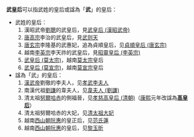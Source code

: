'''武皇后'''可以指武姓的皇后或諡為「'''武'''」的皇后：
*武姓的皇后：
*#漢昭武帝[[劉聰|劉聰]]的武皇后，見[[武皇后_(漢昭武帝)|武皇后 (漢昭武帝)]]
*#[[唐高宗|唐高宗]]李治的武皇后，見[[武则天|武则天]]
*#[[唐玄宗|唐玄宗]]李隆基的武惠妃，追為貞順皇后，见[[貞順皇后_(唐玄宗)|貞順皇后 (唐玄宗)]]
*#越南[[李英宗|李英宗]]李天祚的武皇后，見[[昭靈皇后_(李英宗)|昭靈皇后 (李英宗)]]
*#[[武皇后_(莫太宗)|武皇后 (莫太宗)]]，越南[[莫太宗|莫太宗]]皇后
*#[[武皇后_(莫宣宗)|武皇后 (莫宣宗)]]，越南[[莫宣宗|莫宣宗]]皇后
*諡為「武」的皇后：
*#[[漢武帝|漢武帝]]劉徹的李夫人，见[[孝武李夫人|孝武李夫人]]
*#南漢代祖[[刘谦_(唐朝)|劉謙]]的韋夫人，见[[韋夫人_(劉謙)|韋夫人 (劉謙)]]
*#清太祖[[努爾哈赤|努爾哈赤]]的側福晉，见[[孝慈高皇后_(清朝)|孝慈高皇后 (清朝)]]（[[康熙|康熙]]元年改諡為'''[[孝慈高皇后_(清朝)|高皇后]]'''）
*#清太祖努爾哈赤的大妃，见[[清太祖大妃|清太祖大妃]]
*#越南[[西山朝|西山朝]][[阮惠|阮惠]]的皇正后，见[[范氏蓮|范氏蓮]]
*#越南[[西山朝|西山朝]][[阮惠|阮惠]]的皇后，见[[黎玉昕|黎玉昕]]

{{disambig|Cat=三字封號消歧義}}
